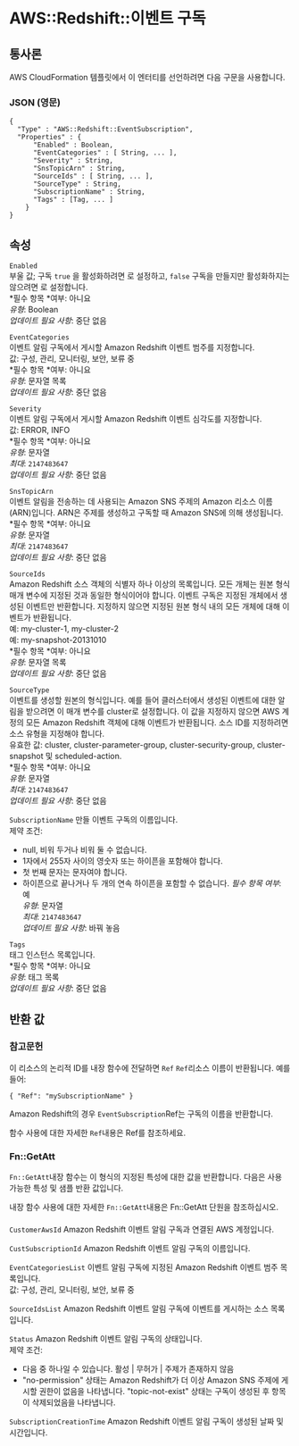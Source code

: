 # AWS::Redshift::이벤트 구독

## 통사론

AWS CloudFormation 템플릿에서 이 엔터티를 선언하려면 다음 구문을 사용합니다.

### JSON (영문)

```
{
  "Type" : "AWS::Redshift::EventSubscription",
  "Properties" : {
      "Enabled" : Boolean,
      "EventCategories" : [ String, ... ],
      "Severity" : String,
      "SnsTopicArn" : String,
      "SourceIds" : [ String, ... ],
      "SourceType" : String,
      "SubscriptionName" : String,
      "Tags" : [Tag, ... ]
    }
}
```

## 속성

`Enabled`  
부울 값; 구독 `true` 을 활성화하려면 로 설정하고, `false` 구독을 만들지만 활성화하지는 않으려면 로 설정합니다.  
*필수 항목 *여부: 아니요  
_유형_: Boolean  
_업데이트 필요 사항_: 중단 없음

`EventCategories`  
이벤트 알림 구독에서 게시할 Amazon Redshift 이벤트 범주를 지정합니다.  
값: 구성, 관리, 모니터링, 보안, 보류 중  
*필수 항목 *여부: 아니요  
_유형_: 문자열 목록  
_업데이트 필요 사항_: 중단 없음

`Severity`  
이벤트 알림 구독에서 게시할 Amazon Redshift 이벤트 심각도를 지정합니다.  
값: ERROR, INFO  
*필수 항목 *여부: 아니요  
_유형_: 문자열  
_최대_: `2147483647`  
_업데이트 필요 사항_: 중단 없음

`SnsTopicArn`  
이벤트 알림을 전송하는 데 사용되는 Amazon SNS 주제의 Amazon 리소스 이름(ARN)입니다. ARN은 주제를 생성하고 구독할 때 Amazon SNS에 의해 생성됩니다.  
*필수 항목 *여부: 아니요  
_유형_: 문자열  
_최대_: `2147483647`  
_업데이트 필요 사항_: 중단 없음

`SourceIds`  
Amazon Redshift 소스 객체의 식별자 하나 이상의 목록입니다. 모든 개체는 원본 형식 매개 변수에 지정된 것과 동일한 형식이어야 합니다. 이벤트 구독은 지정된 개체에서 생성된 이벤트만 반환합니다. 지정하지 않으면 지정된 원본 형식 내의 모든 개체에 대해 이벤트가 반환됩니다.  
예: my-cluster-1, my-cluster-2  
예: my-snapshot-20131010  
*필수 항목 *여부: 아니요  
_유형_: 문자열 목록  
_업데이트 필요 사항_: 중단 없음

`SourceType`  
이벤트를 생성할 원본의 형식입니다. 예를 들어 클러스터에서 생성된 이벤트에 대한 알림을 받으려면 이 매개 변수를 cluster로 설정합니다. 이 값을 지정하지 않으면 AWS 계정의 모든 Amazon Redshift 객체에 대해 이벤트가 반환됩니다. 소스 ID를 지정하려면 소스 유형을 지정해야 합니다.  
유효한 값: cluster, cluster-parameter-group, cluster-security-group, cluster-snapshot 및 scheduled-action.  
*필수 항목 *여부: 아니요  
_유형_: 문자열  
_최대_: `2147483647`  
_업데이트 필요 사항_: 중단 없음

`SubscriptionName` 만들 이벤트 구독의 이름입니다.  
제약 조건:

- null, 비워 두거나 비워 둘 수 없습니다.
- 1자에서 255자 사이의 영숫자 또는 하이픈을 포함해야 합니다.
- 첫 번째 문자는 문자여야 합니다.
- 하이픈으로 끝나거나 두 개의 연속 하이픈을 포함할 수 없습니다.
  _필수 항목 여부_: 예  
  _유형_: 문자열  
  _최대_: `2147483647`  
  _업데이트 필요 사항_: 바꿔 놓음

`Tags`  
태그 인스턴스 목록입니다.  
*필수 항목 *여부: 아니요  
_유형_: 태그 목록  
_업데이트 필요 사항_: 중단 없음

## 반환 값

### 참고문헌

이 리소스의 논리적 ID를 내장 함수에 전달하면 `Ref` `Ref`리소스 이름이 반환됩니다. 예를 들어:

`{ "Ref": "mySubscriptionName" }`

Amazon Redshift의 경우 `EventSubscription`Ref는 구독의 이름을 반환합니다.

함수 사용에 대한 자세한 `Ref`내용은 Ref를 참조하세요.

### Fn::GetAtt

`Fn::GetAtt`내장 함수는 이 형식의 지정된 특성에 대한 값을 반환합니다. 다음은 사용 가능한 특성 및 샘플 반환 값입니다.

내장 함수 사용에 대한 자세한 `Fn::GetAtt`내용은 Fn::GetAtt 단원을 참조하십시오.

####

`CustomerAwsId` Amazon Redshift 이벤트 알림 구독과 연결된 AWS 계정입니다.

`CustSubscriptionId` Amazon Redshift 이벤트 알림 구독의 이름입니다.

`EventCategoriesList` 이벤트 알림 구독에 지정된 Amazon Redshift 이벤트 범주 목록입니다.  
값: 구성, 관리, 모니터링, 보안, 보류 중

`SourceIdsList` Amazon Redshift 이벤트 알림 구독에 이벤트를 게시하는 소스 목록입니다.

`Status` Amazon Redshift 이벤트 알림 구독의 상태입니다.  
제약 조건:

- 다음 중 하나일 수 있습니다. 활성 | 무허가 | 주제가 존재하지 않음
- "no-permission" 상태는 Amazon Redshift가 더 이상 Amazon SNS 주제에 게시할 권한이 없음을 나타냅니다. "topic-not-exist" 상태는 구독이 생성된 후 항목이 삭제되었음을 나타냅니다.

`SubscriptionCreationTime` Amazon Redshift 이벤트 알림 구독이 생성된 날짜 및 시간입니다.
